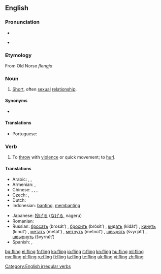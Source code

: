 ==English==

===Pronunciation===
* {{IPA|/ˈflɪŋ/}}
* {{audio|en-us-fling.ogg|Audio (US)}}
*: {{rhymes|ɪŋ}}

===Etymology===
From Old Norse ''flengja''

===Noun===
{{en-noun}}

# [[short|Short]], often [[sexual]] [[relationship]].

====Synonyms====
* {{l|en|hookup}}

====Translations====
{{trans-top|short sexual relationship}}
* Portuguese: {{t+|pt|caso|m}}
{{trans-mid}}
{{trans-bottom}}

===Verb===
{{en-verb|flings|flinging|flung}}

# To [[throw]] with [[violence]] or quick movement; to [[hurl]].

====Translations====
{{trans-top|to fling}}
* Arabic: {{t|ar|صب|tr=Sabba}}, {{t|ar|رمى|tr=rammaa}}, {{t|ar|اندفع|tr=indafa`a}}
* Armenian: {{t-|hy|նետել|tr=netel}},  {{t-|hy|գցել|tr=gc’el}}
* Chinese: {{zh-tsp|拋|抛|pāo}}, {{t-|cmn|投|tr=tóu|sc=Hani}}, {{zh-tsp|鑄|铸|zhù}}, {{t-|cmn|扔|tr=rēng|sc=Hani}}
* Czech: {{t|cs|mrštit}},  {{t-|cs|hodit}}
* Dutch: {{t+|nl|smijten}}
* Indonesian: [[banting]], [[banting|membanting]]
{{trans-mid}}
* Japanese: [[投げる]] ([[なげる]], nageru)
* Romanian: {{t+|ro|arunca}}
* Russian: [[бросать]] (brosát’) {{impf}}, [[бросить]] (brósit’) {{pf.}}, [[кидать]] (kidát’) {{impf}}, [[кинуть]] (kínut’) {{pf.}}, [[метать]] (metát’) {{impf}}, [[метнуть]] (metnút’) {{pf.}}, [[швырять]] (švyrját’) {{impf}}, [[швырнуть]] (švyrnút’) {{pf.}}
* Spanish: {{t+|es|aventar}}, {{t+|es|lanzar}}
{{trans-bottom}}

[[Category:English irregular verbs]]

[[bg:fling]]
[[el:fling]]
[[fr:fling]]
[[ko:fling]]
[[io:fling]]
[[it:fling]]
[[kn:fling]]
[[hu:fling]]
[[ml:fling]]
[[my:fling]]
[[pl:fling]]
[[ru:fling]]
[[fi:fling]]
[[ta:fling]]
[[te:fling]]
[[uk:fling]]
[[vi:fling]]
[[zh:fling]]
